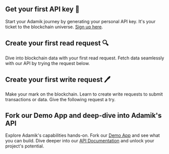 
## Get your first API key 🔑
Start your Adamik journey by generating your personal API key. It's your ticket to the blockchain universe. [Sign up here](https://specific-marketing-744850.framer.app/get-api-key).

## Create your first read request 🔍
Dive into blockchain data with your first read request. Fetch data seamlessly with our API by trying the request below.

## Create your first write request 🖊️
Make your mark on the blockchain. Learn to create write requests to submit transactions or data. Give the following request a try.

## Fork our Demo App and deep-dive into Adamik's API 
Explore Adamik's capabilities hands-on. Fork our [Demo App](https://github.com/AdamikHQ/adamik-client) and see what you can build. 
Dive deeper into our [API Documentation](#) and unlock your project's potential.

